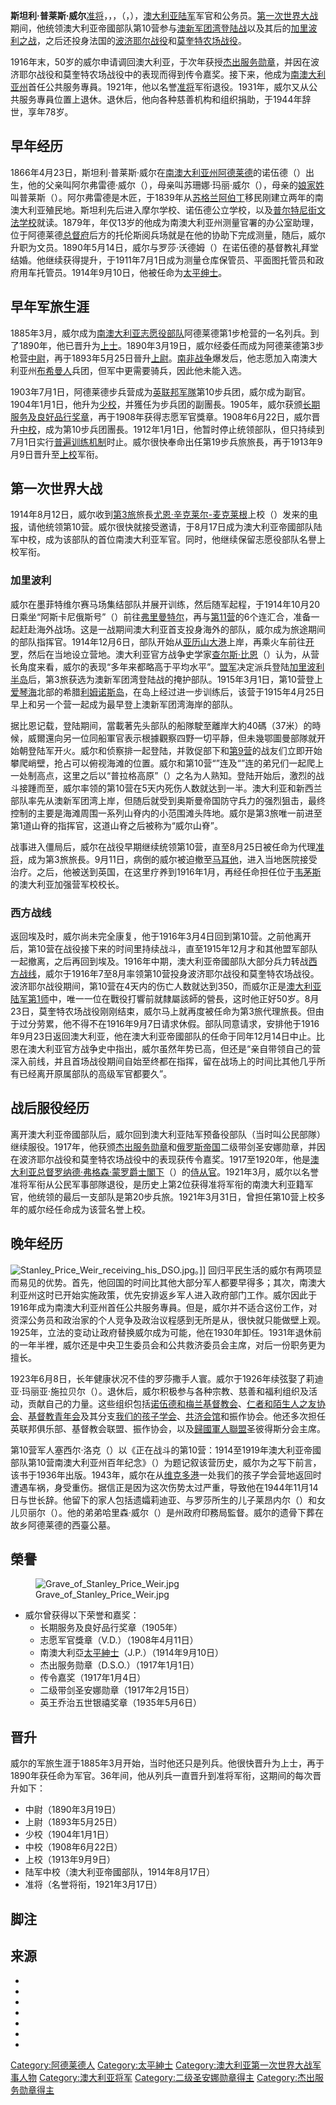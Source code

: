 {{noteTA
|1=zh-tw:史丹利;zh-hans:斯坦利;zh-hant:史坦利;
}}
{{Infobox military person
|name= 斯坦利·普莱斯·威尔<br />{{lang|en|Stanley Price Weir}}
|image= Stanley Price Weir portrait.jpg
|image_size= 
|caption= 斯坦利·普莱斯·威尔上校
|birth_date= {{birth date|1866|04|23|df=y}}
|death_date= {{Death date and age|1944|11|14|1866|04|23|df=y}}
|birth_place= [[南澳大利亚州|南澳大利亚州]][[阿德莱德|阿德莱德]][[诺伍德_(南澳大利亚州)|诺伍德]]
|death_place= 阿德莱德圣彼得斯
|placeofburial= 阿德莱德[[西臺公墓|西臺公墓]]
|nickname= 
|allegiance= 澳大利亚
|branch= [[澳大利亚陆军|澳大利亚陆军]]
|serviceyears= 1885–1921
|rank= [[准将|准将]]
|servicenumber= 
|unit= 
|commands= 第10步兵团（1908至1912年）<br/>第19步兵旅（1913至1914年）<br/>[[澳大利亚帝國部队|澳大利亚帝國部队]][[澳大利亚陆军第10营|第10营]] （1914至1916年）<br/>澳大利亚军事部隊第20步兵旅（1918至1921年）
|battles= 第一次世界大战
* [[加里波利之战|加里波利之战]]
* [[波济耶尔战役|波济耶尔战役]]
* [[莫奎特农场战役|莫奎特农场战役]]
|awards= {{plain list|
*[[杰出服务勋章|杰出服务勋章]]
*[[志愿军官獎章|志愿军官獎章]]
*[[传令嘉奖|传令嘉奖]]
*[[圣安娜勋章|二级带剑圣安娜勋章]]（俄罗斯）
}}
|relations= 
|spouse= 罗莎（娘家姓沃德姆）<br/>莉迪亚·玛丽亚（娘家姓施拉贝尔）
|laterwork= 公共服务專員
}}

'''斯坦利·普莱斯·威尔'''[[准将|准将]]，{{lang|en|[[杰出服务勋章|DSO]]}}，{{lang|en|[[志愿军官獎章|VD]]}}，{{lang|en|[[太平绅士|JP]]}}<small>{{Ref label|a|?|none}}</small>（{{lang-en|Brigadier General Stanley Price Weir}}，{{bd|1866年|4月23日|1944年|11月14日}}），[[澳大利亚陆军|澳大利亚陆军]]军官和公务员。[[第一次世界大战|第一次世界大战]]期间，他统领澳大利亚帝國部队第10营参与[[澳新军团湾登陆战|澳新军团湾登陆战]]以及其后的[[加里波利之战|加里波利之战]]，之后还投身法国的[[波济耶尔战役|波济耶尔战役]]和[[莫奎特农场战役|莫奎特农场战役]]。

1916年末，50岁的威尔申请调回澳大利亚，于次年获授[[杰出服务勋章|杰出服务勋章]]，并因在波济耶尔战役和莫奎特农场战役中的表现而得到传令嘉奖。接下来，他成为[[南澳大利亚州|南澳大利亚州]]首任公共服务專員。1921年，他以名誉[[准将|准将]]军衔退役。1931年，威尔又从公共服务專員位置上退休。退休后，他向各种慈善机构和组织捐助，于1944年辞世，享年78岁。

== 早年经历 ==
1866年4月23日，斯坦利·普莱斯·威尔在[[南澳大利亚州|南澳大利亚州]][[阿德莱德|阿德莱德]]的诺伍德（{{lang|en|Norwood}}）出生{{sfn|Lock|1936|p=145}}，他的父亲叫阿尔弗雷德·威尔（{{lang|en|Alfred Weir}}），母亲叫苏珊娜·玛丽·威尔（{{lang|en|Susannah Mary Weir}}），母亲的[[女性人名|娘家姓]]叫普莱斯（{{lang|en|Price}}）。阿尔弗雷德是木匠，于1839年从[[苏格兰|苏格兰]][[阿伯丁|阿伯丁]]移民刚建立两年的南澳大利亚殖民地。斯坦利先后进入摩尔学校、诺伍德公立学校，以及[[普尔特尼文法学校|普尔特尼街文法学校]]就读。1879年，年仅13岁的他成为南澳大利亚州测量官署的办公室助理，位于阿德莱德[[总督府_(阿德莱德)|总督府]]后方的托伦斯阅兵场就是在他的协助下完成测量，随后，威尔升职为文员。1890年5月14日，威尔与罗莎·沃德姆（{{lang|en|Rosa Wadham}}）在诺伍德的基督教礼拜堂结婚。他继续获得提升，于1911年7月1日成为测量仓库保管员、平面图托管员和政府用车托管员{{sfn|Lock|1936|pp=145–146}}。1914年9月10日，他被任命为[[太平绅士|太平绅士]]{{sfn|Lock|1936|p=153}}。

== 早年军旅生涯 ==
1885年3月，威尔成为[[澳大利亚殖民地部分#南澳大利亚州|南澳大利亚志愿役部队]]阿德莱德第1步枪营的一名列兵。到了1890年，他已晋升为[[上士|上士]]。1890年3月19日，威尔经委任而成为阿德莱德第3步枪营[[中尉|中尉]]，再于1893年5月25日晉升[[上尉|上尉]]。[[第二次布尔战争|南非战争]]爆发后，他志愿加入南澳大利亚州[[布希曼人|布希曼人]]兵团，但军中更需要骑兵，因此他未能入选。{{sfn|Lock|1936|p=146}}

1903年7月1日，阿德莱德步兵营成为[[澳大利亚陆军预备部队#一战联军|英联邦军隊]]第10步兵团，威尔成为副官。1904年1月1日，他升为[[少校|少校]]，并獲任为步兵团的副團長{{sfn|Lock|1936|p=146}}。1905年，威尔获颁[[长期服务及良好品行奖章|长期服务及良好品行奖章]]，再于1908年获得志愿军官獎章{{sfn|Lock|1936|p=153}}。1908年6月22日，威尔晋升[[中校|中校]]，成为第10步兵团團長。1912年1月1日，他暂时停止统领部队，但只持续到7月1日实行[[澳大利亚征兵|普遍训练机制]]时止。威尔很快奉命出任第19步兵旅旅長，再于1913年9月9日晋升至[[上校|上校]]军衔。{{sfn|Lock|1936|p=146}}

== 第一次世界大战 ==
1914年8月12日，威尔收到[[澳大利亚陆军第3旅|第3旅]]旅長[[尤恩·辛克莱尔-麦克莱根|尤恩·辛克莱尔-麦克莱根]]上校（{{lang|en|Colonel Ewen Sinclair-Maclagan}}）发来的[[电报|电报]]，请他统领第10营。威尔很快就接受邀请，于8月17日成为澳大利亚帝國部队陆军中校，成为该部队的首位南澳大利亚军官。同时，他继续保留志愿役部队名譽上校军衔。{{sfn|Lock|1936|pp=146–147}}

=== 加里波利 ===
威尔在墨菲特维尔赛马场集结部队并展开训练，然后随军起程，于1914年10月20日乘坐“阿斯卡尼俄斯号”（{{lang|en|Ascanius}}）前往[[弗里曼特尔|弗里曼特尔]]，再与[[澳大利亚陆军第11营|第11营]]的6个连汇合，准备一起赶赴海外战场。这是一战期间澳大利亚首支投身海外的部队，威尔成为旅途期间的部队指挥官。{{sfn|Lock|1936|p=147}}1914年12月6日，部队开始从[[亚历山大港|亚历山大港]]上岸，再乘火车前往[[开罗|开罗]]，然后在当地设立营地{{sfn|Lock|1936|p=37}}。澳大利亚官方战争史学家[[查尔斯·比恩|查尔斯·比恩]]（{{lang|en|Charles Bean}}）认为，从营长角度来看，威尔的表现“多年来都略高于平均水平”{{sfn|Bean|1942|p=135}}。[[同盟国_(第二次世界大战)|盟军]]决定派兵登陆[[加里波利半岛|加里波利半岛]]后，第3旅获选为澳新军团湾登陆战的掩护部队。1915年3月1日，第10营登上[[爱琴海|爱琴海]]北部的希腊[[利姆诺斯岛|利姆诺斯岛]]，在岛上经过进一步训练后，该营于1915年4月25日早上和另一个营一起成为最早登上澳新军团湾海岸的部队。{{sfn|Lock|1936|p=148}}

据比恩记载，登陆期间，當載著先头部队的船隊駛至離岸大約40碼（37米）的時候，威爾還向另一位同船軍官表示根據觀察四野一切平靜，但未幾鄂圖曼部隊就开始朝登陆军开火{{sfn|Bean|1942|pp=250–252}}。威尔和侦察排一起登陆，并敦促部下和[[澳大利亚陆军第9营|第9营]]的战友们立即开始攀爬峭壁，抢占可以俯视海滩的位置{{sfn|Lock|1936|pp=148–149}}。威尔和第10营“{{lang|en|B}}”连及“{{lang|en|C}}”连的弟兄们一起爬上一处制高点，这里之后以“普拉格高原”（{{lang|en|Plugge's Plateau}}）之名为人熟知{{sfn|Bean|1942|pp=262–263}}。登陆开始后，激烈的战斗接踵而至，威尔率领的第10营在5天内死伤人数就达到一半{{sfn|Hicks|Raftery|1990}}。澳大利亚和新西兰部队率先从澳新军团湾上岸，但随后就受到奥斯曼帝国防守兵力的强烈狙击，最终控制的主要是海滩周围一系列山脊内的小范围滩头阵地。威尔是第3旅唯一前进至第1道山脊的指挥官，这道山脊之后被称为“威尔山脊”。{{sfn|Lock|1936|pp=148–149}}

战事进入僵局后，威尔在战役早期继续统领第10营，直至8月25日被任命为代理[[准将|准将]]，成为第3旅旅長。9月11日，病倒的威尔被迫撤至[[马耳他|马耳他]]，进入当地医院接受治疗。之后，他被送到英国，在这里疗养到1916年1月，再经任命担任位于[[韦茅斯|韦茅斯]]的澳大利亚加强营军校校长。{{sfn|Lock|1936|p=150}}

=== 西方战线 ===
返回埃及时，威尔尚未完全康复，他于1916年3月4日回到第10营{{sfn|Lock|1936|p=150}}。之前他离开后，第10营在战役接下来的时间里持续战斗，直至1915年12月才和其他盟军部队一起撤离，之后再回到埃及{{sfn|Kearney|2005|p=154}}。1916年中期，澳大利亚帝國部队大部分兵力转战[[西方战线_(第一次世界大战)|西方战线]]，威尔于1916年7至8月率领第10营投身波济耶尔战役和莫奎特农场战役{{sfn|Hicks|Raftery|1990}}。波济耶尔战役期间，第10营在4天内的伤亡人数就达到350{{sfn|Lock|1936|p=150}}，而威尔正是[[澳大利亚陆军第1师|澳大利亚陆军第1师]]中，唯一一位在戰役打響前就隸屬該師的營長{{sfn|Stevenson|2013|p=160}}，这时他正好50岁。8月23日，莫奎特农场战役刚刚结束，威尔马上就再度被任命为第3旅代理旅長。但由于过分劳累，他不得不在1916年9月7日请求休假{{sfn|Lock|1936|pp=150–151}}。部队同意请求{{sfn|Hicks|Raftery|1990}}，安排他于1916年9月23日返回澳大利亚{{sfn|Australian War Memorial|2014}}，他在澳大利亚帝國部队的任命于同年12月14日中止{{sfn|Hicks|Raftery|1990}}。比恩在澳大利亚官方战争史中指出，威尔虽然年势已高，但还是“亲自带领自己的营深入前线，并且首场战役期间自始至终都在指挥，留在战场上的时间比其他几乎所有已经离开原属部队的高级军官都要久”{{sfn|Bean|1942|p=135}}。

== 战后服役经历 ==
离开澳大利亚帝國部队后，威尔回到澳大利亚陆军预备役部队（当时叫公民部隊）继续服役。1917年，他获颁[[杰出服务勋章|杰出服务勋章]]和[[俄罗斯帝国|俄罗斯帝国]]二级带剑圣安娜勋章，并因在波济耶尔战役和莫奎特农场战役中的表现获传令嘉奖。{{sfn|Australian War Memorial|2014}}{{sfn|Lock|1936|p=151}}1917至1920年，他是[[澳大利亚总督|澳大利亚总督]][[第一任傲华尔子爵罗纳德·弗格森·蒙罗|罗纳德·弗格森·蒙罗爵士閣下]]（{{lang|en|The Rt Hon Sir Ronald Craufurd Munro Ferguson}}）的[[侍从官|侍从官]]。1921年3月，威尔以名誉准将军衔从公民军事部隊退役，是历史上第2位获得准将军衔的南澳大利亚籍军官，他统领的最后一支部队是第20步兵旅。1921年3月31日，曾担任第10营上校多年的威尔经任命成为该营名誉上校。{{sfn|Lock|1936|p=153}}

== 晚年经历 ==
[[File:Stanley_Price_Weir_receiving_his_DSO.jpg|thumb]]。]]
回归平民生活的威尔有两项显而易见的优势。首先，他回国的时间比其他大部分军人都要早得多；其次，南澳大利亚州这时已开始实施政策，优先安排返乡军人进入政府部门工作。威尔因此于1916年成为南澳大利亚州首任公共服务專員。但是，威尔并不适合这份工作，对资深公务员和政治家的个人竞争及政治议程感到无所是从，很快就只能做壁上观。{{sfn|Hicks|Raftery|1990}}1925年，立法的变动让政府替换威尔成为可能，他在1930年卸任。1931年退休前的一年半裡，威尔还是中央卫生委员会和公共救济委员会主席，对后一份职务更为擅长。{{sfn|Hicks|Raftery|1990}}

1923年6月8日，长年健康状况不佳的罗莎撒手人寰{{sfn|Lock|1936|p=153}}。威尔于1926年续弦娶了莉迪亚·玛丽亚·施拉贝尔（{{lang|en|Lydia Maria Schrapel}}）。退休后，威尔积极参与各种宗教、慈善和福利组织及活动，贡献自己的力量。这些组织包括[[澳大利亚基督教会|诺伍德和梅兰基督教会]]、[[阿德莱德慈善协会|仁者和陌生人之友协会]]、[[基督教青年会|基督教青年会]]及其分支[[我们的孩子学会|我们的孩子学会]]、[[共济会馆|共济会馆]]和振作协会{{sfn|Hicks|Raftery|1990}}。他还多次担任英联邦俱乐部、基督教会联盟、振作协会，以及[[澳大利亞歸國及在役軍人聯盟|歸國軍人聯盟]]圣彼得斯分会主席{{sfn|The Advertiser|1944|p=4}}。

第10营军人塞西尔·洛克（{{lang|en|Cecil Lock}}）以《正在战斗的第10营：1914至1919年澳大利亚帝國部队第10营南澳大利亚州百年纪念》（{{lang|en|''The Fighting 10th: A South Australian Centenary Souvenir of the 10th Battalion, AIF 1914–1919''}}）为题记叙该营历史，威尔为之写下前言，该书于1936年出版{{sfn|Lock|1936|pp=1–3}}。1943年，威尔在从[[维克多港|维克多港]]一处我们的孩子学会营地返回时遭遇车祸，身受重伤。据信正是因为这次伤势太过严重，导致他在1944年11月14日与世长辞{{sfn|The Advertiser|1944|p=4}}。他留下的家人包括遗孀莉迪亚{{sfn|Hicks|Raftery|1990}}、与罗莎所生的儿子莱昂内尔（{{lang|en|Lionel}}）和女儿贝丽尔（{{lang|en|Beryl}}）{{sfn|Lock|1936|p=153}}。他的弟弟哈里森·威尔（{{lang|en|Harrison Weir}}）是州政府印務局監督{{sfn|The Advertiser|1944|p=4}}。威尔的遗骨下葬在故乡阿德莱德的西臺公墓{{sfn|Hicks|Raftery|1990}}。

== 榮譽 ==
[[File:Grave_of_Stanley_Price_Weir.jpg|thumb]]
* 威尔曾获得以下荣誉和嘉奖：{{Note label|a|?|none}}
** 长期服务及良好品行奖章（1905年）{{sfn|Lock|1936|p=153}}
** 志愿军官獎章（V.D.）（1908年4月11日）{{sfn|Lock|1936|p=153}}
** 南澳大利亞[[太平紳士|太平紳士]]（J.P.）（1914年9月10日）{{sfn|Lock|1936|p=153}}
** 杰出服务勋章（D.S.O.）（1917年1月1日）{{sfn|Australian War Memorial|2014}}
** 传令嘉奖（1917年1月4日）{{sfn|Australian War Memorial|2014}}
** 二级带剑圣安娜勋章（1917年2月15日）{{sfn|Australian War Memorial|2014}}
** 英王乔治五世银禧奖章（1935年5月6日）{{sfn|Lock|1936|p=153}}

== 晋升 ==
威尔的军旅生涯于1885年3月开始，当时他还只是列兵。他很快晋升为上士，再于1890年获任命为军官。36年间，他从列兵一直晋升到准将军衔，这期间的每次晋升如下：{{sfn|Lock|1936|pp=146–146, 153}}
*中尉（1890年3月19日）
*上尉（1893年5月25日）
*少校（1904年1月1日）
*中校（1908年6月22日）
*上校（1913年9月9日）
*陆军中校（澳大利亚帝國部队，1914年8月17日）
*准将（名誉将衔，1921年3月17日）

== 脚注 ==
{{reflist|20em}}

== 来源 ==
{{portal box|人物|軍事|澳大利亞}}
{{refbegin}}
* {{cite book | last = Bean | first = C.E.W. | title = The Story of Anzac: From the Outbreak of War to the End of the First Phase of the Gallipoli Campaign, May 4, 1915 | year = 1942 | series = Official History of Australia in the War of 1914–1918 | volume = 1 | edition = 13 | location = Sydney, New South Wales | publisher = Angus & Robertson | oclc = 216975124 | ref = harv}}
* {{cite news | url = http://trove.nla.gov.au/ndp/del/article/43228757 | title = Brig-Gen Weir Dead | newspaper = The Advertiser | location = Adelaide, South Australia | date = 1944-11-15 | archiveurl = https://web.archive.org/web/20150122052105/http://trove.nla.gov.au/ndp/del/article/43228757 | accessdate = 2015-08-04 | page = 4 | publisher = National Library of Australia | archivedate = 2015-01-22 | deadurl = no | ref = CITEREFThe_Advertiser1944}}
* {{cite web | url = http://adb.anu.edu.au/biography/weir-stanley-price-9040 | title = Weir, Stanley Price (1866–1944) | last1 = Hicks | first1 = Neville | last2 = Raftery | first2 = Judith | year = 1990 | volume = 12 | website = Australian Dictionary of Biography | publisher = Australian National University | location = Canberra, Australian Capital Territory | accessdate = 2015-08-04 | archiveurl = https://web.archive.org/web/20150725175257/http://adb.anu.edu.au/biography/weir-stanley-price-9040 | archivedate = 2015-07-25 | deadurl = no | ref = harv}}
*{{cite book | last = Kearney | first = Robert | title = Silent Voices: The Story of the 10th Battalion, AIF, in Australia, Egypt, Gallipoli, France and Belgium During the Great War 1914–1918 | year = 2005 | publisher = New Holland | location = Frenchs Forest, New South Wales | isbn = 1-74110-175-1 | ref = harv}}
* {{cite web | url = https://www.awm.gov.au/units/people_1074633.asp | title = Lieutenant Colonel Stanley Price Weir, DSO, VD | website = Australian War Memorial | accessdate = 2015-08-04 | archiveurl = https://web.archive.org/web/20141026055820/http://www.awm.gov.au/units/people_1074633.asp | archivedate = 2014-10-26 | deadurl = no | ref =CITEREFAustralian_War_Memorial2014}}
* {{cite book | last = Lock | first = Cecil | title = The Fighting 10th: A South Australian Centenary Souvenir of the 10th Battalion, A.I.F. 1914–19 | year = 1936 | location = Adelaide, South Australia | publisher = Webb & Son | oclc = 220051389 | ref = harv}}
* {{cite book | last = Stevenson | first = Robert C. | title = To Win the Battle: The 1st Australian Division in the Great War, 1914–18 | year = 2013 | location = Cambridge, England | publisher = Cambridge University Press | isbn = 978-1-107-02868-5 | ref = harv}}
{{refend}}
{{DEFAULTSORT:Weir, Stanley Price}}
[[Category:阿德莱德人|Category:阿德莱德人]]
[[Category:太平紳士|Category:太平紳士]]
[[Category:澳大利亚第一次世界大战军事人物|Category:澳大利亚第一次世界大战军事人物]]
[[Category:澳大利亚将军|Category:澳大利亚将军]]
[[Category:二级圣安娜勋章得主|Category:二级圣安娜勋章得主]]
[[Category:杰出服务勋章得主|Category:杰出服务勋章得主]]
{{Featured article}}